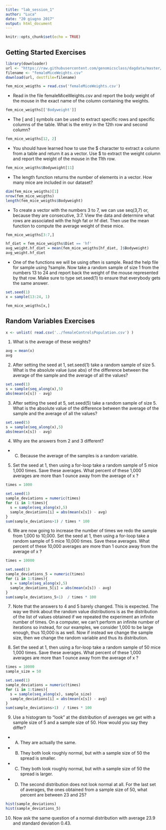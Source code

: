 ```yaml
---
title: "lab_session_1"
author: "Luca"
date: "20 giugno 2017"
output: html_document
---
```


```r
knitr::opts_chunk$set(echo = TRUE)
```

## Getting Started Exercises

```r
library(downloader) 
url <- "https://raw.githubusercontent.com/genomicsclass/dagdata/master/inst/extdata/femaleMiceWeights.csv"
filename <- "femaleMiceWeights.csv" 
download(url, destfile=filename)
```

```r
fem_mice_weigths = read.csv('femaleMiceWeights.csv')
```

  * Read in the file femaleMiceWeights.csv and report the body weight of the mouse in the exact name of the column containing the weights.

```r
fem_mice_weigths[['Bodyweight']]
```

  * The [ and ] symbols can be used to extract specific rows and specific columns of the table. What is the entry in the 12th row and second column?

```r
fem_mice_weigths[12, 2]
```

  * You should have learned how to use the $ character to extract a column from a table and return it as a vector. Use $ to extract the weight column and report the weight of the mouse in the 11th row.

```r
fem_mice_weigths$Bodyweight[11]
```

 * The length function returns the number of elements in a vector. How many mice are included in our dataset?

```r
dim(fem_mice_weigths)[1]
nrow(fem_mice_weigths)
length(fem_mice_weigths$Bodyweight)
```

  * To create a vector with the numbers 3 to 7, we can use seq(3,7) or, because they are consecutive, 3:7. View the data and determine what rows are associated with the high fat or hf diet. Then use the mean function to compute the average weight of these mice.

```r
fem_mice_weigths[3:7,]

hf_diet = fem_mice_weigths$Diet == 'hf'
avg_weight.hf_diet = mean(fem_mice_weigths[hf_diet, ]$Bodyweight)
avg_weight.hf_diet
```

  * One of the functions we will be using often is sample. Read the help file for sample using ?sample. Now take a random sample of size 1 from the numbers 13 to 24 and report back the weight of the mouse represented by that row. Make sure to type set.seed(1) to ensure that everybody gets the same answer.

```r
set.seed(1)
x = sample(13:24, 1)

fem_mice_weigths[x,]
```


## Random Variables Exercises

```r
x <- unlist( read.csv('../femaleControlsPopulation.csv') )
```

1. What is the average of these weights?

```r
avg = mean(x)
avg
```

2. After setting the seed at 1, set.seed(1) take a random sample of size 5. What is the absolute value (use abs) of the difference between the average of the sample and the average of all the values?

```r
set.seed(1)
s = sample(seq_along(x),5)
abs(mean(x[s]) - avg)
```

3. After setting the seed at 5, set.seed(5) take a random sample of size 5. What is the absolute value of the difference between the average of the sample and the average of all the values?

```r
set.seed(5)
s = sample(seq_along(x),5)
abs(mean(x[s]) - avg)
```

4. Why are the answers from 2 and 3 different?
+ C) Because the average of the samples is a random variable.

5. Set the seed at 1, then using a for-loop take a random sample of 5 mice 1,000 times. Save these averages. What percent of these 1,000 averages are more than 1 ounce away from the average of x ?

```r
times = 1000

set.seed(1)
sample_deviations = numeric(times)
for (i in 1:times){
  s = sample(seq_along(x),5)
  sample_deviations[i] = abs(mean(x[s]) - avg)
}
sum(sample_deviations>1) / times * 100
```

6. We are now going to increase the number of times we redo the sample from 1,000 to 10,000. Set the seed at 1, then using a for-loop take a random sample of 5 mice 10,000 times. Save these averages. What percent of these 10,000 averages are more than 1 ounce away from the average of x ?

```r
times = 10000

set.seed(1)
sample_deviations_5 = numeric(times)
for (i in 1:times){
  s = sample(seq_along(x),5)
  sample_deviations_5[i] = abs(mean(x[s]) - avg)
}
sum(sample_deviations_5>1)  / times * 100
```

7. Note that the answers to 4 and 5 barely changed. This is expected. The way we think about the random value distributions is as the distribution of the list of values obtained if we repeated the experiment an infinite number of times. On a computer, we can’t perform an infinite number of iterations so instead, for our examples, we consider 1,000 to be large enough, thus 10,000 is as well. Now if instead we change the sample size, then we change the random variable and thus its distribution.

8. Set the seed at 1, then using a for-loop take a random sample of 50 mice 1,000 times. Save these averages. What percent of these 1,000 averages are more than 1 ounce away from the average of x ?

```r
times = 10000
sample_size = 50

set.seed(1)
sample_deviations = numeric(times)
for (i in 1:times){
  s = sample(seq_along(x), sample_size)
  sample_deviations[i] = abs(mean(x[s]) - avg)
}
sum(sample_deviations>1)  / times * 100
```

9. Use a histogram to “look” at the distribution of averages we get with a sample size of 5 and a sample size of 50. How would you say they differ?
+ A) They are actually the same.
+ B) They both look roughly normal, but with a sample size of 50 the spread is smaller.
+ C) They both look roughly normal, but with a sample size of 50 the spread is larger.
+ D) The second distribution does not look normal at all.
For the last set of averages, the ones obtained from a sample size of 50, what percent are between 23 and 25?

```r
hist(sample_deviations)
hist(sample_deviations_5)
```

10. Now ask the same question of a normal distribution with average 23.9 and standard deviation 0.43.

```r

```